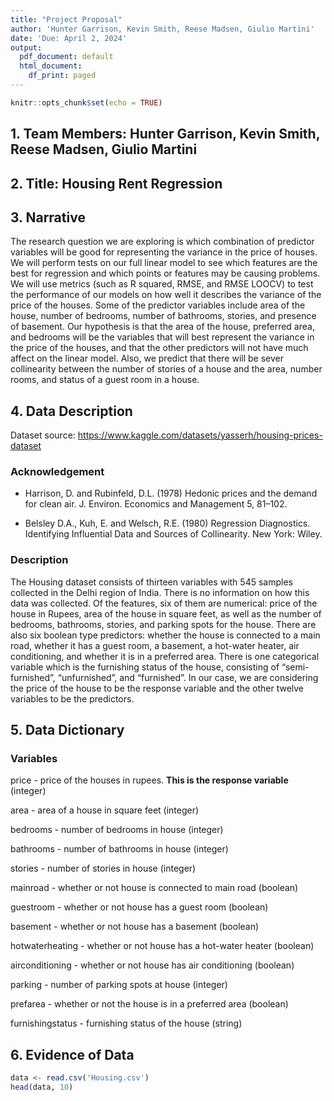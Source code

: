 ```yaml
---
title: "Project Proposal"
author: 'Hunter Garrison, Kevin Smith, Reese Madsen, Giulio Martini'
date: 'Due: April 2, 2024'
output:
  pdf_document: default
  html_document:
    df_print: paged
---
```


```r
knitr::opts_chunk$set(echo = TRUE)
```

## 1. Team Members: Hunter Garrison, Kevin Smith, Reese Madsen, Giulio Martini

## 2. Title: Housing Rent Regression

## 3. Narrative

The research question we are exploring is which combination of predictor variables will be good for representing the variance in the price of houses. We will perform tests on our full linear model to see which features are the best for regression and which points or features may be causing problems. We will use metrics (such as R squared, RMSE, and RMSE LOOCV) to test the performance of our models on how well it describes the variance of the price of the houses. Some of the predictor variables include area of the house, number of bedrooms, number of bathrooms, stories, and presence of basement. Our hypothesis is that the area of the house, preferred area, and bedrooms will be the variables that will best represent the variance in the price of the houses, and that the other predictors will not have much affect on the linear model. Also, we predict that there will be sever collinearity between the number of stories of a house and the area, number rooms, and status of a guest room in a house.

## 4. Data Description

Dataset source: <https://www.kaggle.com/datasets/yasserh/housing-prices-dataset>

### Acknowledgement

-   Harrison, D. and Rubinfeld, D.L. (1978) Hedonic prices and the demand for clean air. J. Environ. Economics and Management 5, 81–102.

-   Belsley D.A., Kuh, E. and Welsch, R.E. (1980) Regression Diagnostics. Identifying Influential Data and Sources of Collinearity. New York: Wiley.

### Description

The Housing dataset consists of thirteen variables with 545 samples collected in the Delhi region of India. There is no information on how this data was collected. Of the features, six of them are numerical: price of the house in Rupees, area of the house in square feet, as well as the number of bedrooms, bathrooms, stories, and parking spots for the house. There are also six boolean type predictors: whether the house is connected to a main road, whether it has a guest room, a basement, a hot-water heater, air conditioning, and whether it is in a preferred area. There is one categorical variable which is the furnishing status of the house, consisting of “semi-furnished”, “unfurnished”, and “furnished”. In our case, we are considering the price of the house to be the response variable and the other twelve variables to be the predictors.

## 5. Data Dictionary

### Variables

price - price of the houses in rupees. **This is the response variable** (integer)

area - area of a house in square feet (integer)

bedrooms - number of bedrooms in house (integer)

bathrooms - number of bathrooms in house (integer)

stories - number of stories in house (integer)

mainroad - whether or not house is connected to main road (boolean)

guestroom - whether or not house has a guest room (boolean)

basement - whether or not house has a basement (boolean)

hotwaterheating - whether or not house has a hot-water heater (boolean)

airconditioning - whether or not house has air conditioning (boolean)

parking - number of parking spots at house (integer)

prefarea - whether or not the house is in a preferred area (boolean)

furnishingstatus - furnishing status of the house (string)

## 6. Evidence of Data

```r
data <- read.csv('Housing.csv')
head(data, 10)
```
